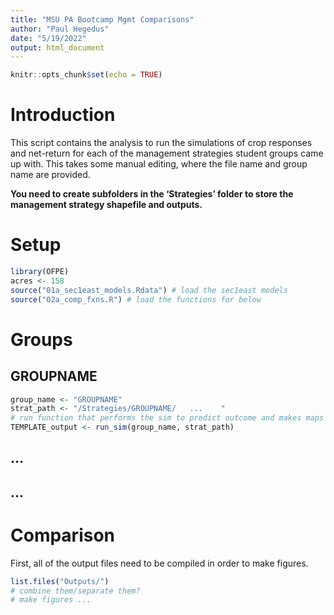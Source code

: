 ```yaml
---
title: "MSU PA Bootcamp Mgmt Comparisons"
author: "Paul Hegedus"
date: "5/19/2022"
output: html_document
---
```


```r
knitr::opts_chunk$set(echo = TRUE)
```

# Introduction
This script contains the analysis to run the simulations of crop responses and net-return for each of the management strategies student groups came up with. This takes some manual editing, where the file name and group name are provided.

**You need to create subfolders in the 'Strategies' folder to store the management strategy shapefile and outputs.**


# Setup
```r
library(OFPE)
acres <- 158
source("01a_sec1east_models.Rdata") # load the sec1east models
source("02a_comp_fxns.R") # load the functions for below
```


# Groups
## GROUPNAME
```r
group_name <- "GROUPNAME"
strat_path <- "/Strategies/GROUPNAME/   ...    "
# run function that performs the sim to predict outcome and makes maps (to strat_path) and outcome table (to Outputs)
TEMPLATE_output <- run_sim(group_name, strat_path)
```


## ...

## ...

# Comparison
First, all of the output files need to be compiled in order to make figures. 

```r
list.files("Outputs/")
# combine them/separate them?
# make figures ...
```

